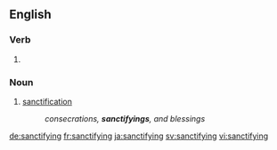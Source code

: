 ==English==

===Verb===
{{head|en|present participle}}

# {{present participle of|sanctify|lang=en|nocat=1}}

===Noun===
{{en-noun}}

# [[sanctification]]
#: ''consecrations, '''sanctifyings''', and blessings''

[[de:sanctifying]]
[[fr:sanctifying]]
[[ja:sanctifying]]
[[sv:sanctifying]]
[[vi:sanctifying]]